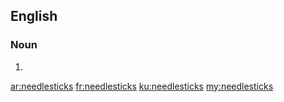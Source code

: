 ==English==

===Noun===
{{head|en}}

# {{plural of|needlestick}}

[[ar:needlesticks]]
[[fr:needlesticks]]
[[ku:needlesticks]]
[[my:needlesticks]]